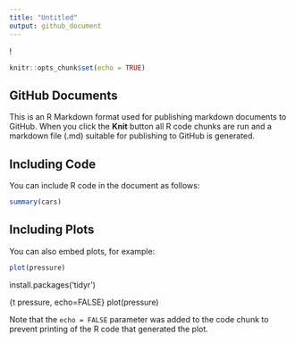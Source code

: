 ```yaml
---
title: "Untitled"
output: github_document
---
```


!
```r
knitr::opts_chunk$set(echo = TRUE)
```

## GitHub Documents

This is an R Markdown format used for publishing markdown documents to GitHub. When you click the **Knit** button all R code chunks are run and a markdown file (.md) suitable for publishing to GitHub is generated.

## Including Code

You can include R code in the document as follows:

```r
summary(cars)
```

## Including Plots

You can also embed plots, for example:

```r
plot(pressure)
```
install.packages('tidyr')

{t pressure, echo=FALSE}
plot(pressure)

Note that the `echo = FALSE` parameter was added to the code chunk to prevent printing of the R code that generated the plot.
